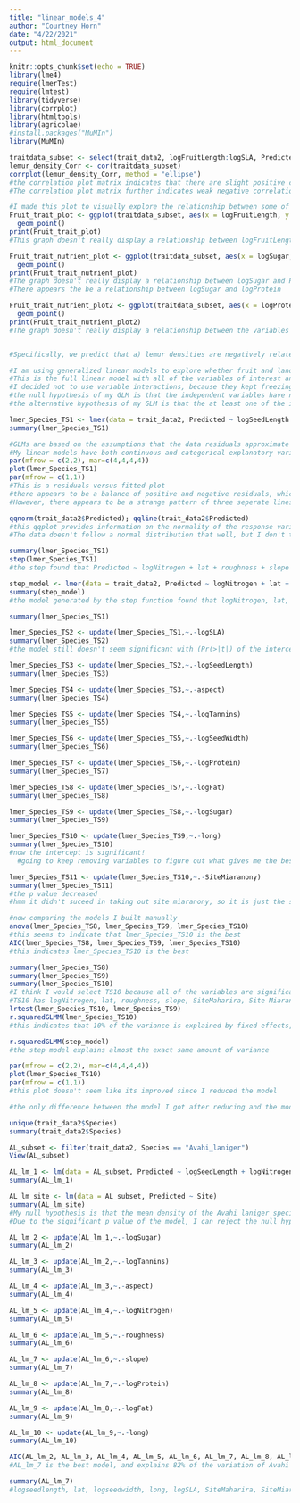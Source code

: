 ```yaml
---
title: "linear_models_4"
author: "Courtney Horn"
date: "4/22/2021"
output: html_document
---
```


```r
knitr::opts_chunk$set(echo = TRUE)
library(lme4)
require(lmerTest)
require(lmtest)
library(tidyverse)
library(corrplot)
library(htmltools)
library(agricolae)
#install.packages("MuMIn")
library(MuMIn)

```


```r
traitdata_subset <- select(trait_data2, logFruitLength:logSLA, Predicted, slope, aspect, lat, long)
lemur_density_Corr <- cor(traitdata_subset)
corrplot(lemur_density_Corr, method = "ellipse")
#the correlation plot matrix indicates that there are slight positive correlations between our response variable (Predicted) and multiple explanatory variables. There appear to be weak positive correlations between Predicted and logFruitLength, logFruitWidth, logSeedLength, logSeedWidth, logNitrogen, logSLA, slope, and long. The ones that appear to have the strongest positive correlations are logFruitLength, logNitrogen, slope, and longitude.
#The correlation plot matrix further indicates weak negative correlations between Predicted and logProtein and logNitrogen.
```
```r
#I made this plot to visually explore the relationship between some of fruit trait variables that stood out in the correlation plot matrix
Fruit_trait_plot <- ggplot(traitdata_subset, aes(x = logFruitLength, y = Predicted, color = logNitrogen)) +
  geom_point()
print(Fruit_trait_plot)
#This graph doesn't really display a relationship between logFruitLength and Predicted. It does indicate a relationship between logFruitLength and logNitrogen. There also are groupings of fruit lengths.

Fruit_trait_nutrient_plot <- ggplot(traitdata_subset, aes(x = logSugar, y = Predicted, color = logProtein)) +
  geom_point()
print(Fruit_trait_nutrient_plot)
#The graph doesn't really display a relationship between logSugar and Predicted
#There appears the be a relationship between logSugar and logProtein

Fruit_trait_nutrient_plot2 <- ggplot(traitdata_subset, aes(x = logProtein, y = Predicted, color = logTannins)) +
  geom_point()
print(Fruit_trait_nutrient_plot2)
#The graph doesn't really display a relationship between the variables


#Specifically, we predict that a) lemur densities are negatively related to landscape roughness and slope and b) reward regulation causes positive relationships between animal densities and fruit nutrient contents.

```



```r
#I am using generalized linear models to explore whether fruit and landscape variables of interest affect lemur density
#This is the full linear model with all of the variables of interest and Species and Transect_Site as random variables
#I decided not to use variable interactions, because they kept freezing my computer
#the null hypothesis of my GLM is that the independent variables have no effect on my dependent variable
#the alternative hypothesis of my GLM is that the at least one of the independant variables has an affects the dependant variable 

lmer_Species_TS1 <- lmer(data = trait_data2, Predicted ~ logSeedLength + logNitrogen + lat + logSeedWidth + logTannins + roughness + long + logSugar + logSLA + slope + Site + logFruitLength + logFat + aspect + logFruitWidth + logProtein + (1|Species) + (1|Transect_Site))
summary(lmer_Species_TS1)
```



```r
#GLMs are based on the assumptions that the data residuals approximate a normal distribution
#My linear models have both continuous and categorical explanatory variables, so there is an assumption for my data that the variance of the response variable is equal among the groups
par(mfrow = c(2,2), mar=c(4,4,4,4))
plot(lmer_Species_TS1)
par(mfrow = c(1,1))
#This is a residuals versus fitted plot
#there appears to be a balance of positive and negative residuals, which is a good sign
#However, there appears to be a strange pattern of three seperate lines with negative slopes

qqnorm(trait_data2$Predicted); qqline(trait_data2$Predicted)
#this qqplot provides information on the normality of the response variable Predicted
#The data doesn't follow a normal distribution that well, but I don't think its terrible

```


```r
summary(lmer_Species_TS1)
step(lmer_Species_TS1)
#the step found that Predicted ~ logNitrogen + lat + roughness + slope + Site + logFruitLength + logFruitWidth + (1 | Species) is the best model

step_model <- lmer(data = trait_data2, Predicted ~ logNitrogen + lat + roughness + slope + Site + logFruitLength + logFruitWidth + (1 | Species))
summary(step_model)
#the model generated by the step function found that logNitrogen, lat, roughness, slope, SiteMaharira, SiteMiararony, SiteValohoaka, SiteVohiparara, logFruitLength, and logFruitWidth are significant variables
```
```r
summary(lmer_Species_TS1)

lmer_Species_TS2 <- update(lmer_Species_TS1,~.-logSLA)
summary(lmer_Species_TS2)
#the model still doesn't seem significant with (Pr(>|t|) of the intercept of the model = 0.96296)

lmer_Species_TS3 <- update(lmer_Species_TS2,~.-logSeedLength)
summary(lmer_Species_TS3)

lmer_Species_TS4 <- update(lmer_Species_TS3,~.-aspect)
summary(lmer_Species_TS4)

lmer_Species_TS5 <- update(lmer_Species_TS4,~.-logTannins)
summary(lmer_Species_TS5)

lmer_Species_TS6 <- update(lmer_Species_TS5,~.-logSeedWidth)
summary(lmer_Species_TS6)

lmer_Species_TS7 <- update(lmer_Species_TS6,~.-logProtein)
summary(lmer_Species_TS7)

lmer_Species_TS8 <- update(lmer_Species_TS7,~.-logFat)
summary(lmer_Species_TS8)

lmer_Species_TS9 <- update(lmer_Species_TS8,~.-logSugar)
summary(lmer_Species_TS9)

lmer_Species_TS10 <- update(lmer_Species_TS9,~.-long)
summary(lmer_Species_TS10)
#now the intercept is significant!
  #going to keep removing variables to figure out what gives me the best model

lmer_Species_TS11 <- update(lmer_Species_TS10,~.-SiteMiaranony)
summary(lmer_Species_TS11)
#the p value decreased
#hmm it didn't suceed in taking out site miaranony, so it is just the same model as lmer_Species_TS10

#now comparing the models I built manually
anova(lmer_Species_TS8, lmer_Species_TS9, lmer_Species_TS10)
#this seems to indicate that lmer_Species_TS10 is the best
AIC(lmer_Species_TS8, lmer_Species_TS9, lmer_Species_TS10)
#this indicates lmer_Species_TS10 is the best

summary(lmer_Species_TS8)
summary(lmer_Species_TS9)
summary(lmer_Species_TS10)
#I think I would select TS10 because all of the variables are significant in those models
#TS10 has logNitrogen, lat, roughness, slope, SiteMaharira, Site Miaranony, SiteValohoaka, SiteVohiparara, logFruitLength, and logFruitWidth as significant variables
lrtest(lmer_Species_TS10, lmer_Species_TS9)
r.squaredGLMM(lmer_Species_TS10)
#this indicates that 10% of the variance is explained by fixed effects, while 46% of the variance is explained by the whole model

r.squaredGLMM(step_model)
#the step model explains almost the exact same amount of variance

par(mfrow = c(2,2), mar=c(4,4,4,4))
plot(lmer_Species_TS10)
par(mfrow = c(1,1))
#this plot doesn't seem like its improved since I reduced the model

#the only difference between the model I got after reducing and the model generated with the step function is that my model has Transect_Site as a random variable, while the model generated by the step function doesn't include the Transect_Site variable
```



```r
unique(trait_data2$Species)
summary(trait_data2$Species)

AL_subset <- filter(trait_data2, Species == "Avahi_laniger")
View(AL_subset)

AL_lm_1 <- lm(data = AL_subset, Predicted ~ logSeedLength + logNitrogen + lat + logSeedWidth + logTannins + roughness + long + logSugar + logSLA + slope + Site + logFruitLength + logFat + aspect + logFruitWidth + logProtein)
summary(AL_lm_1)

AL_lm_site <- lm(data = AL_subset, Predicted ~ Site)
summary(AL_lm_site)
#My null hypothesis is that the mean density of the Avahi laniger species is equal at each site. My alternative hypothesis states that the mean density of the Avahi laniger species is not equal at each site
#Due to the significant p value of the model, I can reject the null hypothesis and accept the alternative hypothesis which states that the mean densities of Avahi laniger at the sites are not all equal

AL_lm_2 <- update(AL_lm_1,~.-logSugar)
summary(AL_lm_2)

AL_lm_3 <- update(AL_lm_2,~.-logTannins)
summary(AL_lm_3)

AL_lm_4 <- update(AL_lm_3,~.-aspect)
summary(AL_lm_4)

AL_lm_5 <- update(AL_lm_4,~.-logNitrogen)
summary(AL_lm_5)

AL_lm_6 <- update(AL_lm_5,~.-roughness)
summary(AL_lm_6)

AL_lm_7 <- update(AL_lm_6,~.-slope)
summary(AL_lm_7)

AL_lm_8 <- update(AL_lm_7,~.-logProtein)
summary(AL_lm_8)

AL_lm_9 <- update(AL_lm_8,~.-logFat)
summary(AL_lm_9)

AL_lm_10 <- update(AL_lm_9,~.-long)
summary(AL_lm_10)

AIC(AL_lm_2, AL_lm_3, AL_lm_4, AL_lm_5, AL_lm_6, AL_lm_7, AL_lm_8, AL_lm_9, AL_lm_10)
#AL_lm_7 is the best model, and explains 82% of the variation of Avahi laniger densities 

summary(AL_lm_7)
#logseedlength, lat, logseedwidth, long, logSLA, SiteMaharira, SiteMiararony, SiteValohoaka, SiteVohiparara, logFruitLength, logFat, logFruitWidth, and logProtein are significant


```


